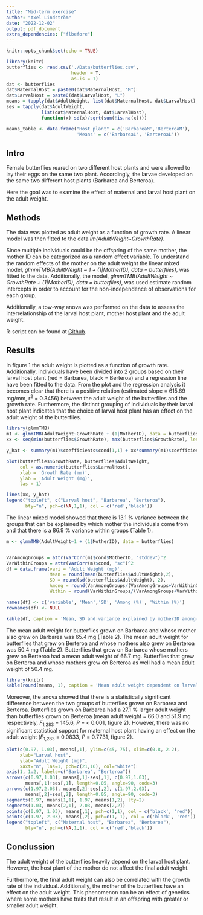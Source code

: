 ```yaml
---
title: "Mid-term exercise"
author: "Axel Lindström"
date: "2022-12-02"
output: pdf_document
extra_dependencies: ["flbefore"]
---
```


```r
knitr::opts_chunk$set(echo = TRUE)
```
```r
library(knitr)
butterflies <- read.csv('./Data/butterflies.csv',
                        header = T,
                        as.is = 1)
dat <- butterflies
dat$MaternalHost = paste0(dat$MaternalHost, "M")
dat$LarvalHost = paste0(dat$LarvalHost, "L")
means = tapply(dat$AdultWeight, list(dat$MaternalHost, dat$LarvalHost), mean)
ses = tapply(dat$AdultWeight,
             list(dat$MaternalHost, dat$LarvalHost),
             function(x) sd(x)/sqrt(sum(!is.na(x))))

means_table <- data.frame("Host plant" = c('BarbareaM','BerteroaM'),
                          'Means' = c('BarbareaL', 'BerteroaL'))
```
\newpage
## Intro
Female butterflies reared on two different host plants and were allowed to lay their eggs on the same two plant. Accordingly, the larvae developed on the same two different host plants (Barbarea and Berteroa).  
  
Here the goal was to examine the effect of maternal and larval host plant on the adult weight.  

## Methods  
The data was plotted as adult weight as a function of growth rate. A linear model was then fitted to the data *lm(AdultWeight~GrowthRate)*.  

Since multiple individuals could be the offspring of the same mother, the mother ID can be categorized as a random effect variable. To understand the random effects of the mother on the adult weight the linear mixed model, *glmmTMB(AdultWeight ~ 1 + (1|MotherID), data = butterflies)*, was fitted to the data. Additionally, the model, *glmmTMB(AdultWeight ~ GrowthRate + (1|MotherID), data = butterflies)*, was used estimate random intercepts in order to account for the non-independence of observations for each group.  
  
Additionally, a tow-way anova was performed on the data to assess the interrelationship of the larval host plant, mother host plant and the adult weight.

R-script can be found at [Github](https://github.com/axellindstrom/BIOS14_mid_term_exercise.git).
  
## Results
In figure 1 the adult weight is plotted as a function of growth rate. Additionally, individuals have been divided into 2 groups based on their larval host plant (red = Barbarea, black = Berteroa) and a regression line have been fitted to the data. From the plot and the regression analysis it becomes clear that there is a positive relation (estimated slope = 615.69 mg/mm, r^2^ = 0.3456) between the adult weight of the butterflies and the growth rate. Furthermore, the distinct grouping of individuals by their larval host plant indicates that the choice of larval host plant has an effect on the adult weight of the butterflies.  
  
```r
library(glmmTMB)
m1 <- glmmTMB(AdultWeight~GrowthRate + (1|MotherID), data = butterflies)
xx <- seq(min(butterflies$GrowthRate), max(butterflies$GrowthRate), length.out = 1000)

y_hat <- summary(m1)$coefficients$cond[1,1] + xx*summary(m1)$coefficients$cond[2,1]

plot(butterflies$GrowthRate, butterflies$AdultWeight,
     col = as.numeric(butterflies$LarvalHost), 
     xlab = 'Growth Rate (mm)', 
     ylab = 'Adult Weight (mg)',
     las = 1)

lines(xx, y_hat)
legend("topleft", c("Larval host", "Barbarea", "Berteroa"),
       bty="n", pch=c(NA,1,1), col = c('red','black'))
```
  
The linear mixed model showed that there is 13.1 % variance between the groups that can be explained by which mother the individuals come from and that there is a 86.9 % variance within groups (Table 1).  

```r
m <- glmmTMB(AdultWeight~1 + (1|MotherID), data = butterflies)


VarAmongGroups = attr(VarCorr(m)$cond$MotherID, "stddev")^2
VarWithinGroups = attr(VarCorr(m)$cond, "sc")^2
df = data.frame(vari = 'Adult Weight (mg)',
                Mean = round(mean(butterflies$AdultWeight),2), 
                SD = round(sd(butterflies$AdultWeight), 2),
                Among = round(VarAmongGroups/(VarAmongGroups+VarWithinGroups)*100, 2),
                Within = round(VarWithinGroups/(VarAmongGroups+VarWithinGroups)*100, 2))

names(df) <- c('variable', 'Mean','SD', 'Among (%)', 'Within (%)')
rownames(df) <- NULL

kable(df, caption = 'Mean, SD and variance explained by motherID among- and within groups')
```  
The mean adult weight for butterflies grown on Barbarea and whose mother also grew on Barbarea was 65.4 mg (Table 2). The mean adult weight for butterflies that grew on Berteroa and whose mothers also grew on Berteroa was 50.4 mg (Table 2). Butterflies that grew on Barbarea whose mothers grew on Berteroa had a mean adult weight of 66.7 mg. Butterflies that grew on Berteroa and whose mothers grew on Berteroa as well had a mean adult weight of 50.4 mg.  

```r
library(knitr)
kable(round(means, 1), caption = 'Mean adult weight dependent on larval and mother host plant.')
```
  
Moreover, the anova showed that there is a statistically significant difference between the two groups of butterflies grown on Barbarea and Berteroa. Butterflies grown on Barbarea had a 27.1 % larger adult weight than butterflies grown on Berteroa (mean adult weight = 66.0 and 51.9 mg respectively, *F*~1,283~ = 145.6, *P* = < 0.001, figure 2). However, there was no significant statistical support for maternal host plant having an effect on the adult weight (*F*~1,283~ = 0.0833, *P* = 0.7731, figure 2).  
```r
plot(c(0.97, 1.03), means[,1], ylim=c(45, 75), xlim=c(0.8, 2.2),
     xlab="Larval host",
     ylab="Adult Weight (mg)",
     xaxt="n", las=1, pch=c(21,16), col="white")
axis(1, 1:2, labels=c("Barbarea", "Berteroa"))
arrows(c(0.97,1.03), means[,1]-ses[,1], c(0.97,1.03),
       means[,1]+ses[,1], length=0.05, angle=90, code=3)
arrows(c(1.97,2.03), means[,2]-ses[,2], c(1.97,2.03),
       means[,2]+ses[,2], length=0.05, angle=90, code=3)
segments(0.97, means[1,1], 1.97, means[1,2], lty=2)
segments(1.03, means[2,1], 2.03, means[2,2])
points(c(0.97, 1.03), means[,1], pch=c(1,1), col = c('black', 'red'))
points(c(1.97, 2.03), means[,2], pch=c(1, 1), col = c('black', 'red'))
legend("topleft", c("Maternal host", "Barbarea", "Berteroa"),
       bty="n", pch=c(NA,1,1), col = c('red','black'))
```
  
  
    
      
        
          
            
            
## Conclussion
The adult weight of the butterflies heavily depend on the larval host plant. However, the host plant of the mother do not affect the final adult weight.  

Furthermore, the final adult weight can also be correlated with the growth rate of the individual. Additionally, the mother of the butterflies have an effect on the adult weight. This phenomenon can be an effect of genetics where some mothers have traits that result in an offspring with greater or smaller adult weight.





